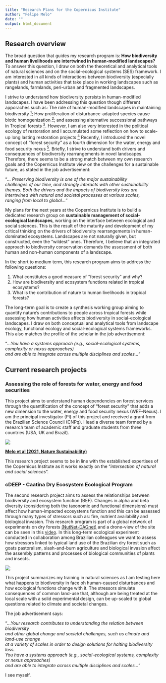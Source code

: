 ```yaml
---
title: "Research Plans for the Copernicus Institute"
author: "Felipe Melo"
date: ""
output: html_document
---
```


## **Research overview**

The broad question that guides my research program is: **How biodiversity and human livelihoods are intertwined in human-modified landscapes?** To answer this question, I draw on both the theoretical and analytical tools of natural sciences and on the social-ecological systems (SES) framework. I am interested in all kinds of interactions between biodiversity (especially plants) and human activities that take place in working landscapes such as rangelands, farmlands, peri-urban and fragmented landscapes. 

I strive to understand how biodiversity persists in human-modified landscapes. I have been addressing this question though different apporaches such as: The role of human-modified landscapes in maintaining biodiversity [<sup>1<sup>](https://www.sciencedirect.com/science/article/abs/pii/S0169534713000037); How proliferation of disturbance-adapted species cause biotic homogenization [<sup>2<sup>](https://www.sciencedirect.com/science/article/abs/pii/S0169534721000562); and assessing alternative successional pathways in Tropical forests [<sup>3<sup>](https://onlinelibrary.wiley.com/doi/10.1111/brv.12231). However, I am also very interested in the political ecology of restoration and I accumulated some reflection on how to scale-up long lasting restoration projects [<sup>4<sup>](https://www.sciencedirect.com/science/article/abs/pii/S1462901113001494) Recently, I introduced the novel concept of “forest security” as a fourth dimension for the water, energy and food security nexus [<sup>5<sup>](https://www.nature.com/articles/s41893-020-00608-z). Briefly, I strive to understand both drivers and consequences of biodiversity rearrangements in novel landscapes. Therefore, there seems to be a strong match between my own research goals and the Copernicus Institute view on the challenges for a sustainable future, as stated in the job advertisement: 

"_... Preserving biodiversity is one of the major sustainability <br>
challenges of our time, and strongly interacts with other sustainability<br>
themes. Both the drivers and the impacts of biodiversity loss are <br>
intertwined with natural and societal processes at various scales,<br>
ranging from local to global..._"

My plans for the next years at the Copernicus Institute is to build a dedicated research group on **sustainable management of social-ecological landscapes**, working on the interface between ecological and social sciences. This is the result of the maturity and development of my critical thinking on the drivers of biodiversity rearrangements in human-dominated ecosystems. Landscapes are not naturally given, but constructed, even the “wildest” ones. Therefore, I believe that an integrated approach to biodiversity conservation demands the assessment of both human and non-human components of a landscape. 

In the short to medium term, this research program aims to address the following questions: 

1. What constitutes a good measure of "forest security" and why?
2. How are biodiversity and ecosystem functions related in tropical ecosystems?
3. What is the contribution of nature to human livelihoods in tropical forests? 

The long-term goal is to create a synthesis working group aiming to quantify nature's contributions to people across tropical forests while assessing how human activities affects biodiversity in social-ecological landscapes. I draw on both conceptual and analytical tools from landscape ecology, functional ecology and social-ecological systems frameworks. This also matches the  profile of the scholar in the job advertisement:

"_...You have a systems approach (e.g., social-ecological systems, complexity or nexus approaches) <br>
and are able to integrate across multiple disciplines and scales..._"



## **Current research projects**

### **Assessing the role of forests for water, energy and food securities**

This project aims to understand human dependencies on forest services through the quantification of the concept of “forest security” that adds a new dimension to the water, energy and food security nexus (WEF-Nexus). I am the principal investigator (PI) of this project and received a grant from the Brazilian Science Council (CNPq). I lead a diverse team formed by a research team of academic staff and graduate students from three countries (USA, UK and Brazil).

<img src=images/wef.png>

[**Melo et al (2021, Nature Sustainability)**](https://www.nature.com/articles/s41893-020-00608-z)

This research project seems to be in line with the established expertises of the Copernicus Institute as it works exactly on the "_intersection of natural and social sciences_". 


### **cDEEP - Caatina Dry Ecosystem Ecological Program**

The second research project aims to assess the relationships between biodiversity and ecosystem function (BEF). Changes in alpha and beta diversity (considering both the taxonomic and functional dimensions) must affect how human-impacted ecosystems function and this can be assessed through many types of stressors such as: fire, nutrient availability and biological invasion. This research program is part of a global network of experiments on dry forests [(NutNet-DAGnet)](https://nutnet.org/dragnet) and a drone-view of the site can be seen in this [video](https://youtu.be/C21RHdxeu3E). In this long-term ecological experiment conducted in collaboration among Brazilian colleagues we want to assess how stressors linked to typical land use of the Brazilian dry forest such as goats pastoralism, slash-and-burn agriculture and biological invasion affect the assembly patterns and processes of biological communities of plants and insects.

<img src=images/cdeep.jpeg>

This project summarizes my training in natural sciences as I am testing here what happens to biodiversity in face oh human-caused disturbances and how ecological functions change with it. The stressors simulate consequences of common land-use that, although are being treated at the local scale with a solid experimental design, can be up-scaled to global questions related to climate and societal changes. 

The job advertisement says:

"_...Your research contributes to understanding the relation between biodiversity <br>
and other global change and societal challenges, such as climate and land-use change<br>
at a variety of scales in order to design solutions for halting biodiversity loss. <br>
You have a systems approach (e.g., social-ecological systems, complexity or nexus approaches)<br>
and are able to integrate across multiple disciplines and scales..._"

I see myself.


